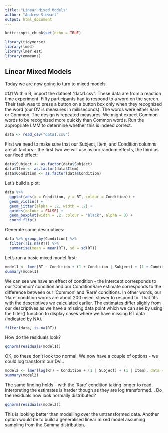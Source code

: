 ```yaml
---
title: "Linear Mixed Models"
author: "Andrew Stewart"
output: html_document
---
```


```r
knitr::opts_chunk$set(echo = TRUE)
```

```r
library(tidyverse)
library(lme4)
library(lmerTest)
library(emmeans)
```

## Linear Mixed Models
Today we are now going to turn to mixed models.  

#Q1
Within R, import the dataset "data1.csv".  These data are from a reaction time experiment.  Fifty participants had to respond to a word on the screen.  Their task was to press a button on a button box only when they recognized the word (our DV is measures in milliseconds).  The words were either Rare or Common.  The design is repeated measures.  We might expect Common words to be recognized more quickly than Common words.  Run the appropriate LMM to determine whether this is indeed correct.

```r
data <- read_csv("data1.csv")
```

First we need to make sure that our Subject, Item, and Condition columns are all factors - the first two we will use as our random effects, the third as our fixed effect:

```r
data$Subject <- as.factor(data$Subject)
data$Item <- as.factor(data$Item)
data$Condition <- as.factor(data$Condition)
```

Let's build a plot:

```r
data %>%
  ggplot(aes(x = Condition, y = RT, colour = Condition)) +
  geom_violin() +
  geom_jitter(alpha = .2, width = .2) +
  guides(colour = FALSE) +
  geom_boxplot(width = .2, colour = "black", alpha = 0) +
  coord_flip()
```

Generate some descriptives:

```r
data %>% group_by(Condition) %>% 
  filter(!is.na(RT)) %>% 
  summarise(mean = mean(RT), sd = sd(RT))
```

Let's run a basic mixed model first:

```r
model1 <- lmer(RT ~ Condition + (1 + Condition | Subject) + (1 + Condition | Item), data = data, REML = TRUE )
summary(model1)
```

We can see we have an effect of condition - the Intercept corresponds to our 'Common' condition and our ConditionRare estimate corresponds to the difference between our 'Common' and 'Rare' conditions.  In other words, our 'Rare' condition words are about 200 msec. slower to respond to. That fits with the descriptives we calculated earlier.  The estimates differ slighly from our descriptives as we have a missing data point which we can see by using the filter() function to display cases where we have missing RT data (indicated by NA).

```r
filter(data, is.na(RT))
```

How do the residuals look?

```r
qqnorm(residuals(model1))
```

OK, so these don't look too normal.  We now have a couple of options - we could log transform our DV... 

```r
model2 <- lmer(log(RT) ~ Condition + (1 | Subject) + (1 | Item), data = data, REML = TRUE)
summary(model2)
```

The same finding holds - with the 'Rare' condition taking longer to read.  Interpreting the estimates is harder though as they are log transformed... Do the residuals now look normally distributed?

```r
qqnorm(residuals(model2))
```

This is looking better than modelling over the untransformed data. Another option would be to build a generalised linear mixed model assuming sampling from the Gamma distribution.


